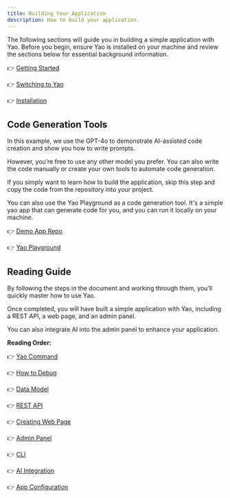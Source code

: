 ```yaml
---
title: Building Your Application
description: How to build your application.
---
```


The following sections will guide you in building a simple application with Yao. Before you begin, ensure Yao is installed on your machine and review the sections below for essential background information.

👉 [Getting Started](getting-started)

👉 [Switching to Yao](getting-started/switching-to-yao)

👉 [Installation](getting-started/installation)

## Code Generation Tools

In this example, we use the GPT-4o to demonstrate AI-assisted code creation and show you how to write prompts.

However, you’re free to use any other model you prefer. You can also write the code manually or create your own tools to automate code generation.

If you simply want to learn how to build the application, skip this step and copy the code from the repository into your project.

You can also use the Yao Playground as a code generation tool. It's a simple yao app that can generate code for you, and you can run it locally on your machine.

👉 [Demo App Repo ](https://github.com/yaoapp/demo)

👉 [Yao Playground](https://github.com/yaoapp/playground)

## Reading Guide

By following the steps in the document and working through them, you’ll quickly master how to use Yao.

Once completed, you will have built a simple application with Yao, including a REST API, a web page, and an admin panel.

You can also integrate AI into the admin panel to enhance your application.

**Reading Order:**

👉 [Yao Command](building-your-application/yao-command)

👉 [How to Debug](building-your-application/how-to-debug)

👉 [Data Model](building-your-application/data-model)

👉 [REST API](building-your-application/rest-api)

👉 [Creating Web Page](building-your-application/creating-web-page)

👉 [Admin Panel](building-your-application/admin-panel)

👉 [CLI](building-your-application/cli)

👉 [AI Integration](building-your-application/ai-integration)

👉 [App Configuration](building-your-application/app-configuration)
